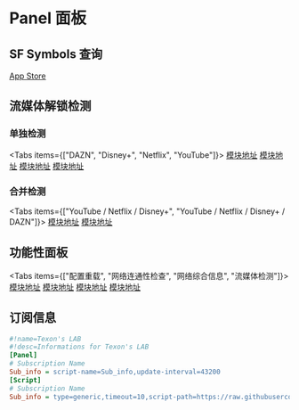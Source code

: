 
# Panel 面板

## SF Symbols 查询

[App Store](https://apps.apple.com/us/app/sf-symbols-browser/id1491161336)

## 流媒体解锁检测

### 单独检测

<Tabs items={["DAZN", "Disney+", "Netflix", "YouTube"]}>
  <Tab>[模块地址](https://raw.githubusercontent.com/Onlookers-Group/Texonin-LAB-Public/main/Surge/sgmodule/sgmodule_normal/DAZN.sgmodule)</Tab>
  <Tab>[模块地址](https://raw.githubusercontent.com/Onlookers-Group/Texonin-LAB-Public/main/Surge/sgmodule/sgmodule_normal/Disney.sgmodule)</Tab>
  <Tab>[模块地址](https://raw.githubusercontent.com/Onlookers-Group/Texonin-LAB-Public/main/Surge/sgmodule/sgmodule_normal/Netflix.sgmodule)</Tab>
  <Tab>[模块地址](https://raw.githubusercontent.com/Onlookers-Group/Texonin-LAB-Public/main/Surge/sgmodule/sgmodule_normal/Youtube.sgmodule)</Tab>
</Tabs>

### 合并检测

<Tabs items={["YouTube / Netflix / Disney+", "YouTube / Netflix / Disney+ / DAZN"]}>
  <Tab>[模块地址](https://raw.githubusercontent.com/Onlookers-Group/Texonin-LAB-Public/main/Surge/sgmodule/sgmodule_normal/zStreaming3t1.sgmodule)</Tab>
  <Tab>[模块地址](https://raw.githubusercontent.com/Onlookers-Group/Texonin-LAB-Public/main/Surge/sgmodule/sgmodule_normal/zStreaming4t1.sgmodule)</Tab>
</Tabs>

## 功能性面板

<Tabs items={["配置重载", "网络连通性检查", "网络综合信息", "流媒体检测"]}>
  <Tab>[模块地址](https://raw.githubusercontent.com/Onlookers-Group/Texonin-LAB-Public/main/Surge/sgmodule/sgmodule_normal/aReloadSurge.sgmodule)</Tab>
  <Tab>[模块地址](https://raw.githubusercontent.com/Onlookers-Group/Texonin-LAB-Public/main/Surge/sgmodule/Connectivity_Test)</Tab>
  <Tab>[模块地址](https://raw.githubusercontent.com/Onlookers-Group/Texonin-LAB-Public/main/Surge/sgmodule/NET_INFO)</Tab>
  <Tab>[模块地址](https://raw.githubusercontent.com/Onlookers-Group/Texonin-LAB-Public/main/Surge/sgmodule/sgmodule_normal/StreamingChecking.sgmodule)</Tab>
</Tabs>

## 订阅信息

```ini
#!name=Texon's LAB
#!desc=Informations for Texon's LAB
[Panel]
# Subscription Name
Sub_info = script-name=Sub_info,update-interval=43200
[Script]
# Subscription Name
Sub_info = type=generic,timeout=10,script-path=https://raw.githubusercontent.com/Onlookers-Group/Texonin-LAB-Public/main/Surge/js/js-Airport/enAirport.js,script-update-interval=0,argument=reset_day=**&url={encode后的订阅链接}
```
